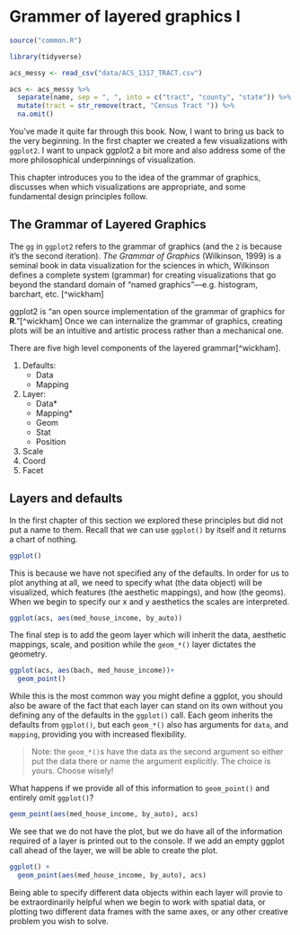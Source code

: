 # Grammer of layered graphics I 

```r
source("common.R")
```

```r
library(tidyverse)

acs_messy <- read_csv("data/ACS_1317_TRACT.csv")

acs <- acs_messy %>% 
  separate(name, sep = ", ", into = c("tract", "county", "state")) %>% 
  mutate(tract = str_remove(tract, "Census Tract ")) %>% 
  na.omit()
```

You've made it quite far through this book. Now, I want to bring us back to the very beginning. In the first chapter we created a few visualizations with `ggplot2`. I want to unpack ggplot2 a bit more and also address some of the more philosophical underpinnings of visualization.

This chapter introduces you to the idea of the grammar of graphics, discusses when which visualizations are appropriate, and some fundamental design principles follow. 


## The Grammar of Layered Graphics

The `gg` in `ggplot2` refers to the grammar of graphics (and the `2` is because it's the second iteration). _The Grammar of Graphics_ (Wilkinson, 1999) is a seminal book in data visualization for the sciences in which, Wilkinson defines a complete system (grammar) for creating visualizations that go beyond the standard domain of "named graphics"—e.g. histogram, barchart, etc. [^wickham] 

ggplot2 is "an open source implementation of the grammar of graphics for **R**."[^wickham] Once we can internalize the grammar of graphics, creating plots will be an intuitive and artistic process rather than a mechanical one.

There are five high level components of the layered grammar[^wickham].

1. Defaults:
    - Data
    - Mapping
2. Layer:
    - Data*
    - Mapping* 
    - Geom
    - Stat
    - Position 
3. Scale
4. Coord
5. Facet

## Layers and defaults

In the first chapter of this section we explored these principles but did not put a name to them. Recall that we can use `ggplot()` by itself and it returns a chart of nothing.

```r
ggplot()
```

This is because we have not specified any of the defaults. In order for us to plot anything at all, we need to specify what (the data object) will be visualized, which features (the aesthetic mappings), and how (the geoms). When we begin to specify our x and y aesthetics the scales are interpreted.

```r
ggplot(acs, aes(med_house_income, by_auto))
```

The final step is to add the geom layer which will inherit the data, aesthetic mappings, scale, and position while the `geom_*()` layer dictates the geometry.

```r
ggplot(acs, aes(bach, med_house_income))+ 
  geom_point()
```

While this is the most common way you might define a ggplot, you should also be aware of the fact that each layer can stand on its own without you defining any of the defaults in the `ggplot()` call. Each geom inherits the defaults from `ggplot()`, but each `geom_*()` also has arguments for `data`, and `mapping`, providing you with increased flexibility.

> Note: the `geom_*()`s have the data as the second argument so either put the data there or name the argument explicitly. The choice is yours. Choose wisely! 

What happens if we provide all of this information to `geom_point()` and entirely omit `ggplot()`?

```r
geom_point(aes(med_house_income, by_auto), acs)
```

We see that we do not have the plot, but we do have all of the information required of a layer is printed out to the console. If we add an empty ggplot call ahead of the layer, we will be able to create the plot.

```r
ggplot() + 
  geom_point(aes(med_house_income, by_auto), acs)
```

Being able to specify different data objects within each layer will provie to be extraordinarily helpful when we begin to work with spatial data, or plotting two different data frames with the same axes, or any other creative problem you wish to solve. 

